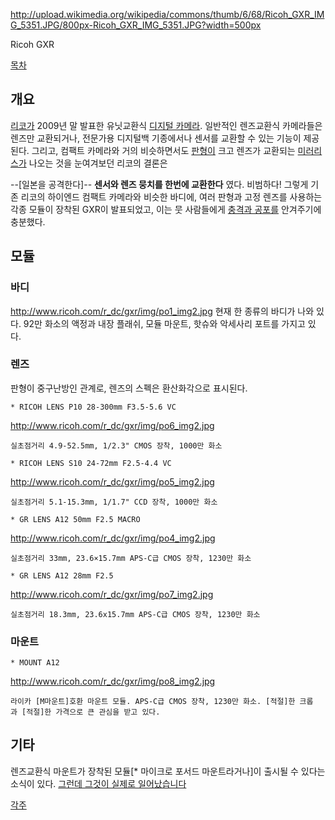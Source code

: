 http://upload.wikimedia.org/wikipedia/commons/thumb/6/68/Ricoh_GXR_IMG_5351.JPG/800px-Ricoh_GXR_IMG_5351.JPG?width=500px

Ricoh GXR

[[목차]]
== 개요 ==
[[리코]]가 2009년 말 발표한 유닛교환식 [[디지털 카메라]].
일반적인 렌즈교환식 카메라들은 렌즈만 교환되거나, 전문가용 디지털백 기종에서나 센서를 교환할 수 있는 기능이 제공된다. 그리고, 컴팩트 카메라와 거의 비슷하면서도 [[판형]]이 크고 렌즈가 교환되는 [[미러리스]]가 나오는 것을 눈여겨보던 리코의 결론은

--[일본을 공격한다]--
'''센서와 렌즈 뭉치를 한번에 교환한다''' 였다. 비범하다! 
그렇게 기존 리코의 하이엔드 컴팩트 카메라와 비슷한 바디에, 여러 판형과 고정 렌즈를 사용하는 각종 모듈이 장착된 GXR이 발표되었고, 이는 뭇 사람들에게 [[충격과 공포]]를 안겨주기에 충분했다.

== 모듈 ==
=== 바디 ===
http://www.ricoh.com/r_dc/gxr/img/po1_img2.jpg
현재 한 종류의 바디가 나와 있다.
92만 화소의 액정과 내장 플래쉬, 모듈 마운트, 핫슈와 악세사리 포트를 가지고 있다.

=== 렌즈 ===
판형이 중구난방인 관계로, 렌즈의 스펙은 환산화각으로 표시된다.
 * RICOH LENS P10 28-300mm F3.5-5.6 VC
http://www.ricoh.com/r_dc/gxr/img/po6_img2.jpg
 실초점거리 4.9-52.5mm, 1/2.3" CMOS 장착, 1000만 화소

 * RICOH LENS S10 24-72mm F2.5-4.4 VC
http://www.ricoh.com/r_dc/gxr/img/po5_img2.jpg
 실초점거리 5.1-15.3mm, 1/1.7" CCD 장착, 1000만 화소

 * GR LENS A12 50mm F2.5 MACRO
http://www.ricoh.com/r_dc/gxr/img/po4_img2.jpg
 실초점거리 33mm, 23.6×15.7mm APS-C급 CMOS 장착, 1230만 화소

 * GR LENS A12 28mm F2.5
http://www.ricoh.com/r_dc/gxr/img/po7_img2.jpg
 실초점거리 18.3mm, 23.6x15.7mm APS-C급 CMOS 장착, 1230만 화소

=== 마운트 ===
 * MOUNT A12
http://www.ricoh.com/r_dc/gxr/img/po8_img2.jpg
 라이카 [M마운트]호환 마운트 모듈. APS-C급 CMOS 장착, 1230만 화소. [적절]한 크롭과 [적절]한 가격으로 큰 관심을 받고 있다. 

== 기타 ==
렌즈교환식 마운트가 장착된 모듈[* 마이크로 포서드 마운트라거나]이 출시될 수 있다는 소식이 있다. [[그런데 그것이 실제로 일어났습니다]]

[[각주]]

